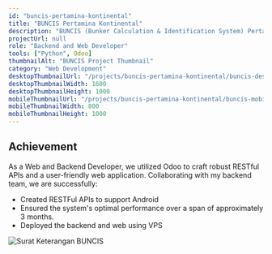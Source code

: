 ```yaml
---
id: "buncis-pertamina-kontinental"
title: "BUNCIS Pertamina Kontinental"
description: "BUNCIS (Bunker Calculation & Identification System) Pertamina Kontinental is an automated ROB (Remain On Board) Calculation system deployed at Pertamina Trans Kontinental Surabaya Port, operating on both Web and Android platforms. At this project, my role is as Backend and Web Developer"
projectUrl: null
role: "Backend and Web Developer"
tools: ["Python", Odoo]
thumbnailAlt: "BUNCIS Project Thumbnail"
category: "Web Development"
desktopThumbnailUrl: "/projects/buncis-pertamina-kontinental/buncis-desktop-thumbnail.jpg"
desktopThumbnailWidth: 1600
desktopThumbnailHeight: 1000
mobileThumbnailUrl: "/projects/buncis-pertamina-kontinental/buncis-mobile-thumbnail.jpg"
mobileThumbnailWidth: 800
mobileThumbnailHeight: 1000
---
```


## Achievement
As a Web and Backend Developer, we utilized Odoo to craft robust RESTful APIs and a user-friendly web application. Collaborating with my backend team, we are successfully:
- Created RESTFul APIs to support Android
- Ensured the system's optimal performance over a span of approximately 3 months.
- Deployed the backend and web using VPS

![Surat Keterangan BUNCIS](/projects/buncis-pertamina-kontinental/surat-keterangan-project-buncis.jpg)